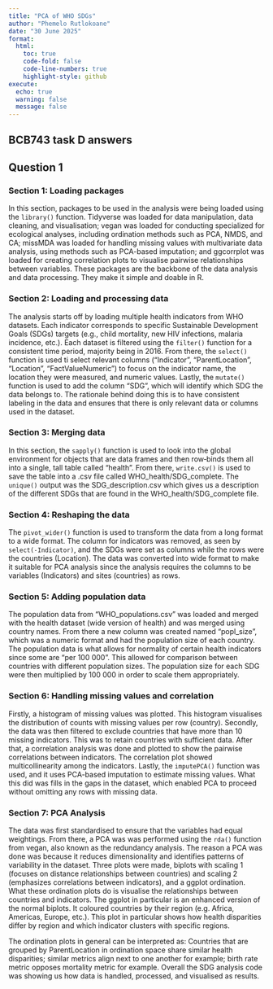 ---
title: "PCA of WHO SDGs"
author: "Phemelo Rutlokoane"
date: "30 June 2025"
format:
  html:
    toc: true
    code-fold: false
    code-line-numbers: true
    highlight-style: github
execute:
  echo: true
  warning: false
  message: false
---

## BCB743 task D answers {.panel-tabset}

## Question 1

### Section 1: Loading packages

In this section, packages to be used in the analysis were being loaded using the `library()` function. Tidyverse was loaded for data manipulation, data cleaning, and visualisation; vegan was loaded for conducting specialized for ecological analyses, including ordination methods such as PCA, NMDS, and CA; missMDA was loaded for handling missing values with multivariate data analysis, using methods such as PCA-based imputation; and ggcorrplot was loaded for creating correlation plots to visualise pairwise relationships between variables. These packages are the backbone of the data analysis and data processing. They make it simple and doable in R.

### Section 2: Loading and processing data

The analysis starts off by loading multiple health indicators from WHO datasets. Each indicator corresponds to specific Sustainable Development Goals (SDGs) targets (e.g., child mortality, new HIV infections, malaria incidence, etc.). Each dataset is filtered using the `filter()` function for a consistent time period, majority being in 2016. From there, the `select()` function is used ti select relevant columns ("Indicator", "ParentLocation", "Location", "FactValueNumeric") to focus on the indicator name, the location they were measured, and numeric values. Lastly, the `mutate()` function is used to add the column "SDG", which will identify which SDG the data belongs to. The rationale behind doing this is to have consistent labeling in the data and ensures that there is only relevant data or columns used in the dataset.

### Section 3: Merging data

In this section, the `sapply()` function is used to look into the global environment for objects that are data frames and then row‑binds them all into a single, tall table called "health". From there, `write.csv()` is used to save the table into a .csv file called WHO_health/SDG_complete. The `unique()` output was the SDG_description.csv which gives us a description of the different SDGs that are found in the WHO_health/SDG_complete file.

### Section 4: Reshaping the data

The `pivot_wider()` function is used to transform the data from a long format to a wide format. The column for indicators was removed, as seen by `select(-Indicator)`, and the SDGs were set as columns while the rows were the countries (Location). The data was converted into wide format to make it suitable for PCA analysis since the analysis requires the columns to be variables (Indicators) and sites (countries) as rows.

### Section 5: Adding population data

The population data from "WHO_populations.csv" was loaded and merged with the health dataset (wide version of health) and was merged using country names. From there a new column was created named "popl_size", which was a numeric format and had the population size of each country. The population data is what allows for normality of certain health indicators since some are "per 100 000". This allowed for comparison between countries with different population sizes. The population size for each SDG were then multiplied by 100 000 in order to scale them appropriately.

### Section 6: Handling missing values and correlation

Firstly, a histogram of missing values was plotted. This histogram visualises the distribution of counts with missing values per row (country). Secondly, the data was then filtered to exclude countries that have more than 10 missing indicators. This was to retain countries with sufficient data. After that, a correlation analysis was done and plotted to show the pairwise correlations between indicators. The correlation plot showed multicollinearity among the indicators. Lastly, the `imputePCA()` function was used, and it uses PCA-based imputation to estimate missing values. What this did was fills in the gaps in the dataset, which enabled PCA to proceed without omitting any rows with missing data.

### Section 7: PCA Analysis

The data was first standardised to ensure that the variables had equal weightings. From there, a PCA was was performed using the `rda()` function from vegan, also known as the redundancy analysis. The reason a PCA was done was because it reduces dimensionality and identifies patterns of variability in the dataset. Three plots were made, biplots with scaling 1 (focuses on distance relationships between countries) and scaling 2 (emphasizes correlations between indicators), and a ggplot ordination. What these ordination plots do is visualise the relationships between countries and indicators. The ggplot in particular is an enhanced version of the normal biplots. It coloured countries by their region (e.g. Africa, Americas, Europe, etc.). This plot in particular shows how health disparities differ by region and which indicator clusters with specific regions.

The ordination plots in general can be interpreted as: Countries that are grouped by ParentLocation in ordination space share similar health disparities; similar metrics align next to one another for example; birth rate metric opposes mortality metric for example. Overall the SDG analysis code was showing us how data is handled, processed, and visualised as results.
